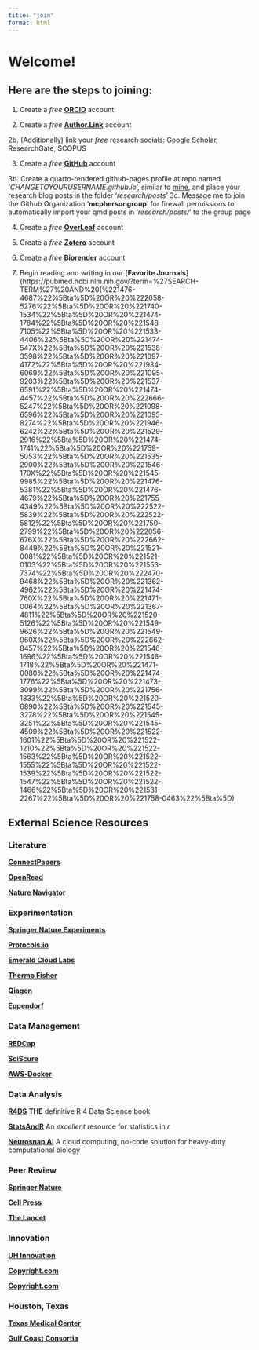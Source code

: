 ```yaml
---
title: "join"
format: html
---
```


# Welcome!

## Here are the steps to joining:

1. Create a *free* [**ORCID**](https://orcid.org) account

2. Create a *free* [**Author.Link**](https://author.link/JacobKMcPherson) account

2b. (Additionally) link your *free* research socials: Google Scholar, ResearchGate, SCOPUS

3. Create a *free* [**GitHub**](https://github.com) account

3b. Create a quarto-rendered github-pages profile at repo named '*CHANGETOYOURUSERNAME.github.io*', similar to [mine](https://github.com/JacobKMcPherson/jacobkmcpherson.github.io), and place your research blog posts in the folder '*research/posts*'
3c. Message me to join the Github Organization '**mcphersongroup**' for firewall permissions to automatically import your qmd posts in '*research/posts/*' to the group page

4. Create a *free* [**OverLeaf**](https://www.overleaf.com/) account

5. Create a *free* [**Zotero**](https://www.zotero.org/) account

6. Create a *free* [**Biorender**](https://www.biorender.com/) account

7. Begin reading and writing in our [**Favorite Journals**](https://pubmed.ncbi.nlm.nih.gov/?term=%27SEARCH-TERM%27%20AND%20(%221476-4687%22%5Bta%5D%20OR%20%222058-5276%22%5Bta%5D%20OR%20%221740-1534%22%5Bta%5D%20OR%20%221474-1784%22%5Bta%5D%20OR%20%221548-7105%22%5Bta%5D%20OR%20%221533-4406%22%5Bta%5D%20OR%20%221474-547X%22%5Bta%5D%20OR%20%221538-3598%22%5Bta%5D%20OR%20%221097-4172%22%5Bta%5D%20OR%20%221934-6069%22%5Bta%5D%20OR%20%221095-9203%22%5Bta%5D%20OR%20%221537-6591%22%5Bta%5D%20OR%20%221474-4457%22%5Bta%5D%20OR%20%222666-5247%22%5Bta%5D%20OR%20%221098-6596%22%5Bta%5D%20OR%20%221095-8274%22%5Bta%5D%20OR%20%221946-6242%22%5Bta%5D%20OR%20%221529-2916%22%5Bta%5D%20OR%20%221474-1741%22%5Bta%5D%20OR%20%221759-5053%22%5Bta%5D%20OR%20%221535-2900%22%5Bta%5D%20OR%20%221546-170X%22%5Bta%5D%20OR%20%221545-9985%22%5Bta%5D%20OR%20%221476-5381%22%5Bta%5D%20OR%20%221476-4679%22%5Bta%5D%20OR%20%221755-4349%22%5Bta%5D%20OR%20%222522-5839%22%5Bta%5D%20OR%20%222522-5812%22%5Bta%5D%20OR%20%221750-2799%22%5Bta%5D%20OR%20%222056-676X%22%5Bta%5D%20OR%20%222662-8449%22%5Bta%5D%20OR%20%221521-0081%22%5Bta%5D%20OR%20%221521-0103%22%5Bta%5D%20OR%20%221553-7374%22%5Bta%5D%20OR%20%222470-9468%22%5Bta%5D%20OR%20%221362-4962%22%5Bta%5D%20OR%20%221474-760X%22%5Bta%5D%20OR%20%221471-0064%22%5Bta%5D%20OR%20%221367-4811%22%5Bta%5D%20OR%20%221520-5126%22%5Bta%5D%20OR%20%221549-9626%22%5Bta%5D%20OR%20%221549-960X%22%5Bta%5D%20OR%20%222662-8457%22%5Bta%5D%20OR%20%221546-1696%22%5Bta%5D%20OR%20%221546-1718%22%5Bta%5D%20OR%20%221471-0080%22%5Bta%5D%20OR%20%221474-1776%22%5Bta%5D%20OR%20%221473-3099%22%5Bta%5D%20OR%20%221756-1833%22%5Bta%5D%20OR%20%221520-6890%22%5Bta%5D%20OR%20%221545-3278%22%5Bta%5D%20OR%20%221545-3251%22%5Bta%5D%20OR%20%221545-4509%22%5Bta%5D%20OR%20%221522-1601%22%5Bta%5D%20OR%20%221522-1210%22%5Bta%5D%20OR%20%221522-1563%22%5Bta%5D%20OR%20%221522-1555%22%5Bta%5D%20OR%20%221522-1539%22%5Bta%5D%20OR%20%221522-1547%22%5Bta%5D%20OR%20%221522-1466%22%5Bta%5D%20OR%20%221531-2267%22%5Bta%5D%20OR%20%221758-0463%22%5Bta%5D)

## External Science Resources

### Literature 
::: {.grid}
::: {.g-col-4}
[**ConnectPapers** ](https://www.connectedpapers.com/)

:::
::: {.g-col-4}
[**OpenRead**](https://www.openread.academy/)

:::
::: {.g-col-4}
[**Nature Navigator**](https://navigator.nature.com/)

:::
:::

### Experimentation
::: {.grid}
::: {.g-col-4}
[**Springer Nature Experiments**](https://experiments.springernature.com/)

:::
::: {.g-col-4}
[**Protocols.io**](https://www.protocols.io/)

:::
::: {.g-col-4}
[**Emerald Cloud Labs**](https://www.emeraldcloudlab.com/)

:::
::: {.g-col-4}
[**Thermo Fisher**](https://www.thermofisher.com/)

:::
::: {.g-col-4}
[**Qiagen**](https://www.qiagen.com/us)

:::
::: {.g-col-4}
[**Eppendorf**](https://www.eppendorf.com/)

:::
:::

### Data Management
::: {.grid}
::: {.g-col-4}
[**REDCap**](https://project-redcap.org/)

:::
::: {.g-col-4}
[**SciScure**](https://www.scisure.com/)

:::
::: {.g-col-4}
[**AWS-Docker**](https://sib-swiss.github.io/AWS-docker/)

:::
:::

### Data Analysis
::: {.grid}
::: {.g-col-4}
[**R4DS**](https://r4ds.hadley.nz/) 
**THE** definitive R 4 Data Science book

:::
::: {.g-col-4}
[**StatsAndR**](https://statsandr.com/) 
An *excellent* resource for statistics in *r*

:::
::: {.g-col-4}
[**Neurosnap AI**](https://neurosnap.ai/)
A cloud computing, no-code solution for heavy-duty computational biology

:::
:::
### Peer Review
::: {.grid}
::: {.g-col-4}
[**Springer Nature**](https://link.springernature.com/home/)


:::
::: {.g-col-4}
[**Cell Press**](https://www.cell.com/multi-journal-submission)


:::
::: {.g-col-4}
[**The Lancet**](https://www.thelancet.com/for-authors)

:::
:::
### Innovation
::: {.grid}
::: {.g-col-4}
[**UH Innovation**](https://www.uh.edu/innovation/)

:::
::: {.g-col-4}
[**Copyright.com**](https://www.copyright.com/)

:::
::: {.g-col-4}
[**Copyright.com**](https://www.copyright.gov/)

:::
:::
### Houston, Texas
::: {.grid}
::: {.g-col-4}
[**Texas Medical Center**](https://www.tmc.edu/)

:::
::: {.g-col-4}
[**Gulf Coast Consortia**](https://www.gulfcoastconsortia.org/)


:::
:::